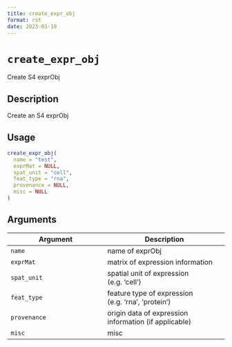 ```yaml
--- 
title: create_expr_obj 
format: rst 
date: 2023-01-19 
--- 
```

# `create_expr_obj`

Create S4 exprObj


## Description

Create an S4 exprObj


## Usage

```r
create_expr_obj(
  name = "test",
  exprMat = NULL,
  spat_unit = "cell",
  feat_type = "rna",
  provenance = NULL,
  misc = NULL
)
```


## Arguments

Argument      |Description
------------- |----------------
`name`     |     name of exprObj
`exprMat`     |     matrix of expression information
`spat_unit`     |     spatial unit of expression (e.g. 'cell')
`feat_type`     |     feature type of expression (e.g. 'rna', 'protein')
`provenance`     |     origin data of expression information (if applicable)
`misc`     |     misc


